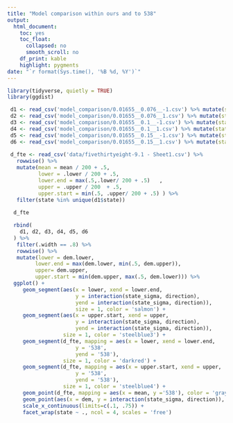 ```yaml
---
title: "Model comparison within ours and to 538"
output: 
  html_document: 
    toc: yes
    toc_float:
      collapsed: no
      smooth_scroll: no
    df_print: kable
    highlight: pygments
date: "`r format(Sys.time(), '%B %d, %Y')`"
---
```


```r
library(tidyverse, quietly = TRUE)
library(ggdist)
```


```r
 
 d1 <- read_csv('model_comparison/0.01655__0.076__-1.csv') %>% mutate(state_sigma = 0.076, direction = 'backward')
 d2 <- read_csv('model_comparison/0.01655__0.076__1.csv') %>% mutate(state_sigma = 0.076, direction = 'forward')
 d3 <- read_csv('model_comparison/0.01655__0.1__-1.csv') %>% mutate(state_sigma = 0.1, direction = 'backward')
 d4 <- read_csv('model_comparison/0.01655__0.1__1.csv') %>% mutate(state_sigma = 0.1, direction = 'forward')
 d5 <- read_csv('model_comparison/0.01655__0.15__-1.csv') %>% mutate(state_sigma = 0.15, direction = 'backward')
 d6 <- read_csv('model_comparison/0.01655__0.15__1.csv') %>% mutate(state_sigma = 0.15, direction = 'forward')
 
 d_fte <- read_csv('data/fivethirtyeight-9.1 - Sheet1.csv') %>% 
   rowwise() %>% 
   mutate(mean = mean / 200 + .5,
          lower = .lower / 200 + .5, 
          lower.end = max(.5,.lower/ 200 + .5)   ,
          upper = .upper / 200  + .5,
          upper.start = min(.5, .upper/ 200 + .5) ) %>% 
   filter(state %in% unique(d1$state))
   
  d_fte
```


```r
  rbind(
    d1, d2, d3, d4, d5, d6
  ) %>% 
   filter(.width == .8) %>% 
   rowwise() %>% 
   mutate(lower = dem.lower,
         lower.end = max(dem.lower, min(.5, dem.upper)),
         upper= dem.upper,
         upper.start = min(dem.upper, max(.5, dem.lower))) %>%
  ggplot() +
     geom_segment(aes(x = lower, xend = lower.end, 
                      y = interaction(state_sigma, direction), 
                      yend = interaction(state_sigma, direction)), 
                      size = 1, color = 'salmon') +
     geom_segment(aes(x = upper.start, xend = upper, 
                      y = interaction(state_sigma, direction), 
                      yend = interaction(state_sigma, direction)), 
                  size = 1, color = 'steelblue3') +
     geom_segment(d_fte, mapping = aes(x = lower, xend = lower.end, 
                      y = '538', 
                      yend = '538'), 
                  size = 1, color = 'darkred') +
     geom_segment(d_fte, mapping = aes(x = upper.start, xend = upper, 
                      y = '538', 
                      yend = '538'), 
                  size = 1, color = 'steelblue4') +
     geom_point(d_fte, mapping = aes(x = mean, y ='538'), color = 'gray50', size = 1) + 
     geom_point(aes(x = dem, y = interaction(state_sigma, direction)), color = 'gray50', size = 1) + 
     scale_x_continuous(limits=c(.1, .75)) + 
     facet_wrap(state ~ ., ncol = 4, scales = 'free')

```




